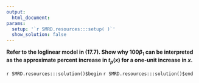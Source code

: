 ```yaml
---
output:
  html_document:
params:
  setup: '`r SMRD.resources:::setup( )`'
  show_solution: false
---
```


__Refer to the loglinear model in (17.7). Show why $100\beta_{1}$ can be interpreted as the approximate percent increase in $t_{p}(x)$ for a one-unit increase in $x$.__

`r SMRD.resources:::solution()$begin`
`r SMRD.resources:::solution()$end`

